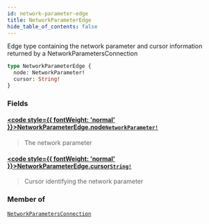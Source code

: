 ```yaml
---
id: network-parameter-edge
title: NetworkParameterEdge
hide_table_of_contents: false
---
```








Edge type containing the network parameter and cursor information returned by a NetworkParametersConnection

```graphql
type NetworkParameterEdge {
  node: NetworkParameter!
  cursor: String!
}
```


### Fields

#### [<code style={{ fontWeight: 'normal' }}>NetworkParameterEdge.<b>node</b></code>](#)<Bullet />[`NetworkParameter!`](/mainnet/api/graphql/objects/network-parameter) <Badge class="secondary" text="non-null"/> <Badge class="secondary" text="object"/>
> The network parameter
> 

#### [<code style={{ fontWeight: 'normal' }}>NetworkParameterEdge.<b>cursor</b></code>](#)<Bullet />[`String!`](/mainnet/api/graphql/scalars/string) <Badge class="secondary" text="non-null"/> <Badge class="secondary" text="scalar"/>
> Cursor identifying the network parameter
> 



### Member of

[`NetworkParametersConnection`](/mainnet/api/graphql/objects/network-parameters-connection)  <Badge class="secondary" text="object"/>



